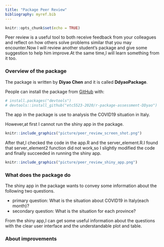 ```yaml
---
title: "Package Peer Review"
bibliography: myref.bib
---
```


```r
knitr::opts_chunk$set(echo = TRUE)
```

Peer review is a useful tool to both receive feedback from your colleagues and reflect on how others solve problems similar that you may encounter.Now I will review another student's package and give some suggestion to help him improve.At the same time,I will learn something from it too.

### Overview of the package

The package is written by **Diyao Chen** and it is called **DdyaoPackage**.

People can install the package from [GitHub]("etc5523-2020/r-package-assessment-DDyao") with:

```r
# install.packages("devtools")
# devtools::install_github("etc5523-2020/r-package-assessment-DDyao")
```

The app in the package is use to analysis the COVID19 situation in Italy.

However,at first I cannot run the shiny app in the package.

```r
knitr::include_graphics("picture/peer_review_screen_shot.png")
```
After that,I checked the code in the app.R and the server_element.R.I found that server_element2 function did not work,so I slightly modified the code and finally succeeded in running the shiny app.

```r
knitr::include_graphics("picture/peer_review_shiny_app.png")
```

### What does the package do

The shiny app in the package wants to convey some information about the following two questions.

- primary question: What is the situation about COVID19 in Italy(each month)?
- secondary question: What is the situation for each province?

From the shiny app,I can get some useful information about the questions with the clear user interface and the understandable plot and table.

### About improvements

